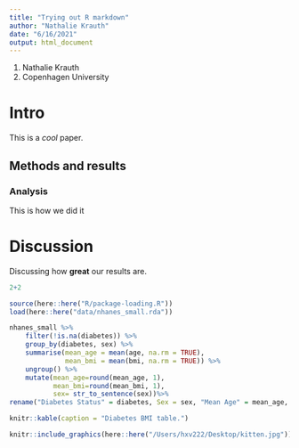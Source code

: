 ```yaml
---
title: "Trying out R markdown"
author: "Nathalie Krauth"
date: "6/16/2021"
output: html_document
---
```

1. Nathalie Krauth
2. Copenhagen University

# Intro

This is a *cool* paper.

## Methods and results

### Analysis

This is how we did it

# Discussion
Discussing how **great** our results are.

```r
2+2
```


```r
source(here::here("R/package-loading.R"))
load(here::here("data/nhanes_small.rda"))
```

```r
nhanes_small %>%
    filter(!is.na(diabetes)) %>% 
    group_by(diabetes, sex) %>% 
    summarise(mean_age = mean(age, na.rm = TRUE),
              mean_bmi = mean(bmi, na.rm = TRUE)) %>% 
    ungroup() %>% 
    mutate(mean_age=round(mean_age, 1), 
           mean_bmi=round(mean_bmi, 1), 
           sex= str_to_sentence(sex))%>% 
rename("Diabetes Status" = diabetes, Sex = sex, "Mean Age" = mean_age, "Mean BMI" = mean_bmi)%>% 

knitr::kable(caption = "Diabetes BMI table.")

```


```r
knitr::include_graphics(here::here("/Users/hxv222/Desktop/kitten.jpg"))
```
